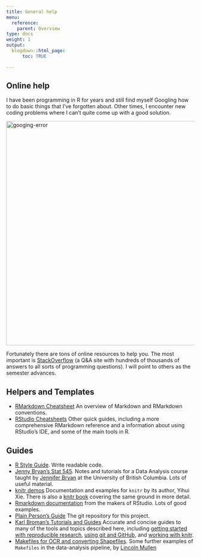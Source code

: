 ```yaml
---
title: General help
menu:
  reference:
    parent: Overview
type: docs
weight: 1
output:
  blogdown::html_page:
      toc: TRUE

---
```



<!-- <img src="/media/analog.jpg" alt="analog" width="600"/> -->



## Online help


I have been programming in R for years and still find myself Googling how to do basic things that I've forgotten about. Other times, I encounter new coding problems where I can't quite come up with a good solution. 



<img src="/media/googling-error.png" alt="googing-error" width="600"/>





Fortunately there are tons of online resources to help you. The most important is [StackOverflow](https://stackoverflow.com/) (a Q&A site with hundreds of thousands of answers to all sorts of programming questions). I will point to others as the semester advances.



<!-- ## Markdown -->

<!-- -  [The Plain Person’s Guide to Plain Text Social Science](http://plain-text.co/): Why you should write data-based reports using plain-text tools. -->
<!-- - [Markdown tutorial](https://www.markdowntutorial.com/): An interactive tutorial to practice using Markdown. -->
<!-- - [Markdown cheatsheet](http://packetlife.net/media/library/16/Markdown.pdf): Useful one-page reminder of Markdown syntax. -->

## Helpers and Templates

- [RMarkdown Cheatsheet](https://www.rstudio.com/wp-content/uploads/2015/02/rmarkdown-cheatsheet.pdf) An overview of Markdown and RMarkdown conventions.
- [RStudio Cheatsheets](https://rstudio.com/resources/cheatsheets/) Other quick guides, including a more comprehensive RMarkdown reference and a information about using RStudio's IDE, and some of the main tools in R.


## Guides

- [R Style Guide](http://adv-r.had.co.nz/Style.html). Write readable code.
- [Jenny Bryan's Stat 545](http://stat545-ubc.github.io/topics.html). Notes and tutorials for a Data Analysis course taught by [Jennifer Bryan](http://www.stat.ubc.ca/~jenny/) at the University of British Columbia. Lots of useful material.
- [knitr demos](http://yihui.name/knitr/demos) Documentation and examples for `knitr` by its author, Yihui Xie. There is also a [knitr book](http://www.amazon.com/dp/1498716962/) covering the same ground in more detail.
- [Rmarkdown documentation](http://rmarkdown.rstudio.com) from the makers of RStudio. Lots of good examples.
- [Plain Person's Guide](http://github.com/kjhealy/plain-text.co) The git repository for this project.
- [Karl Broman's Tutorials and Guides](http://kbroman.org/pages/tutorials) Accurate and concise guides to many of the tools and topics described here, including [getting started with reproducible research](http://kbroman.org/steps2rr), [using git and GitHub](http://kbroman.org/github_tutorial), and [working with knitr](http://kbroman.org/knitr_knutshell).
- [Makefiles for OCR and converting Shapefiles](http://lincolnmullen.com/blog/makefiles-for-ocr-and-converting-shapefiles). Some further examples of `Makefiles` in the data-analysis pipeline, by [Lincoln Mullen](http://lincolnmullen.com)


<!-- ## Tools -->

<!-- - [Apple's Developer Tools](https://developer.apple.com/library/ios/technotes/tn2339/_index.html) Unix toolchain. Install directly with `xcode-select --install`, or just try to use e.g. `git` from the terminal and have OS X prompt you to install the tools. -->
<!-- - [Homebrew package manager](http://brew.sh). A convenient way to install several of the tools here, including Emacs and Pandoc. -->
<!-- - [R](http://r-project.org). A platform for statistical computing. -->
<!-- - [knitr](http://yihui.name/knitr/). Reproducible plain-text documents from within R.  -->
<!-- - [Python](http://python.org) and [SciPy](http://www.scipy.org/). Python is a general-purpose programming language increasingly used in data manipulation and analysis. -->
<!-- - [RStudio](http://rstudio.com). An IDE for R. The most straightforward way to get into using R and RMarkdown. -->
<!-- - [TeX and LaTeX](http://tug.org). A typesetting and document preparation system. You can write files in `.tex` format directly, but it is more useful to just have it available in the background for other tools to use. The [MacTeX Distribution](http://tug.org/mactex) is the one to install for macOS. -->
<!-- - [Pandoc](http://pandoc.org). Converts plain-text documents to and from a wide variety of formats. Can be installed with Homebrew. Be sure to also install `pandoc-citeproc` for processing citations and bibliographies, and `pandoc-crossref` for producing cross-references and labels. -->
<!-- - [Git](http://git-scm.org). Version control system. Installs with Apple's Developer Tools, or get the latest version via Homebrew. -->
<!-- - [GNU Make](http://www.gnu.org/software/make). You tell `make` what the steps are to create the pieces of a document or program. As you edit and change the various pieces, it automatically figures out which pieces need to be updated and recompiled, and issues the commands to do that. See Karl Broman's [Minimal Make](http://kbroman.org/minimal_make/) for a short introduction. Make will be installed automatically with Apple's developer tools. -->
<!-- - [lintr](https://github.com/jimhester/lintr) and [flycheck](https://github.com/flycheck/flycheck). Tools that nudge you to write neater code.     -->
    
